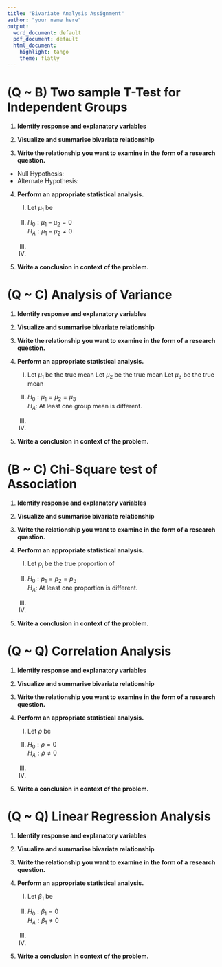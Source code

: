 ```yaml
---
title: "Bivariate Analysis Assignment"
author: "your name here"
output:
  word_document: default
  pdf_document: default
  html_document:
    highlight: tango
    theme: flatly
---
```



# (Q ~ B) Two sample T-Test for Independent Groups

1. **Identify response and explanatory variables**


2. **Visualize and summarise bivariate relationship** 


3. **Write the relationship you want to examine in the form of a research question.**

* Null Hypothesis: 
* Alternate Hypothesis: 

4. **Perform an appropriate statistical analysis.**
 
    I. 
Let $\mu_{1}$ be 

    II. 
$H_{0}: \mu_{1} - \mu_{2} = 0$  
$H_{A}: \mu_{1} - \mu_{2} \neq 0$ 


    III. 

    IV. 




5. **Write a conclusion in context of the problem.**



\newpage

# (Q ~ C) Analysis of Variance


1. **Identify response and explanatory variables**


2. **Visualize and summarise bivariate relationship** 


3. **Write the relationship you want to examine in the form of a research question.**


4. **Perform an appropriate statistical analysis.**
 
    I. 
Let $\mu_{1}$ be the true mean
Let $\mu_{2}$ be the true mean
Let $\mu_{3}$ be the true mean

    II. 
$H_{0}: \mu_{1} = \mu_{2} = \mu_{3}$   
$H_{A}:$ At least one group mean is different. 


    III. 


    IV. 


5. **Write a conclusion in context of the problem.**



\newpage 
 
# (B ~ C) Chi-Square test of Association

1. **Identify response and explanatory variables**


2. **Visualize and summarise bivariate relationship** 


3. **Write the relationship you want to examine in the form of a research question.**


4. **Perform an appropriate statistical analysis.**
 
    I. 
Let $p_{i}$ be the true proportion of 

    II. 
$H_{0}: p_{1} = p_{2} = p_{3}$   
$H_{A}:$ At least one proportion is different. 

  

    III. 


    IV. 


5. **Write a conclusion in context of the problem.**




\newpage
 
# (Q ~ Q) Correlation  Analysis


1. **Identify response and explanatory variables**


2. **Visualize and summarise bivariate relationship** 


3. **Write the relationship you want to examine in the form of a research question.**


4. **Perform an appropriate statistical analysis.**
 
    I. 
Let $\rho$ be 

    II. 
$H_{0}: \rho = 0$   
$H_{A}: \rho \neq 0$   


    III. 


    IV. 


5. **Write a conclusion in context of the problem.**




\newpage
 
# (Q ~ Q) Linear Regression Analysis



1. **Identify response and explanatory variables**


2. **Visualize and summarise bivariate relationship** 


3. **Write the relationship you want to examine in the form of a research question.**


4. **Perform an appropriate statistical analysis.**
 
    I. 
Let $\beta_{1}$ be 

    II. 
$H_{0}: \beta_{1} = 0$   
$H_{A}: \beta_{1} \neq 0$   


    III. 


    IV. 


5. **Write a conclusion in context of the problem.**


